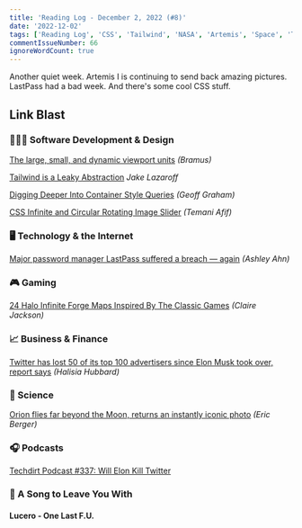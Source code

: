 ```yaml
---
title: 'Reading Log - December 2, 2022 (#8)'
date: '2022-12-02'
tags: ['Reading Log', 'CSS', 'Tailwind', 'NASA', 'Artemis', 'Space', 'Twitter', 'Halo']
commentIssueNumber: 66
ignoreWordCount: true
---
```


Another quiet week. Artemis I is continuing to send back amazing pictures. LastPass had a bad week. And there's some cool CSS stuff.

## Link Blast

### 👨🏼‍💻 Software Development & Design

[The large, small, and dynamic viewport units](https://web.dev/viewport-units/) _(Bramus)_

[Tailwind is a Leaky Abstraction](https://jakelazaroff.com/words/tailwind-is-a-leaky-abstraction/) _Jake Lazaroff_

[Digging Deeper Into Container Style Queries](https://css-tricks.com/digging-deeper-into-container-style-queries/) _(Geoff Graham)_

[CSS Infinite and Circular Rotating Image Slider](https://css-tricks.com/css-only-infinite-and-circular-image-slider/) _(Temani Afif)_

### 🖥 Technology & the Internet

[Major password manager LastPass suffered a breach — again](https://www.npr.org/2022/12/01/1140076375/major-password-manager-lastpass-suffered-a-breach-again) _(Ashley Ahn)_

### 🎮 Gaming

[24 Halo Infinite Forge Maps Inspired By The Classic Games](https://kotaku.com/halo-infinite-forge-classic-maps-blood-gulch-1849838429) _(Claire Jackson)_

### 📈 Business & Finance

[Twitter has lost 50 of its top 100 advertisers since Elon Musk took over, report says](https://www.npr.org/2022/11/25/1139180002/twitter-loses-50-top-advertisers-elon-musk) *(Halisia Hubbard)*

### 🔬 Science

[Orion flies far beyond the Moon, returns an instantly iconic photo](https://arstechnica.com/science/2022/11/orion-flies-far-beyond-the-moon-returns-an-instantly-iconic-photo/) _(Eric Berger)_

### 🎧 Podcasts

[Techdirt Podcast #337: Will Elon Kill Twitter](https://www.techdirt.com/2022/11/23/techdirt-podcast-episode-337-will-elon-kill-twitter/)

### 🎵 A Song to Leave You With

#### Lucero - One Last F.U.

<YouTubeEmbed
    id="0TwVOs8erh0"
    title="Lucero - One Last F.U."
/>
